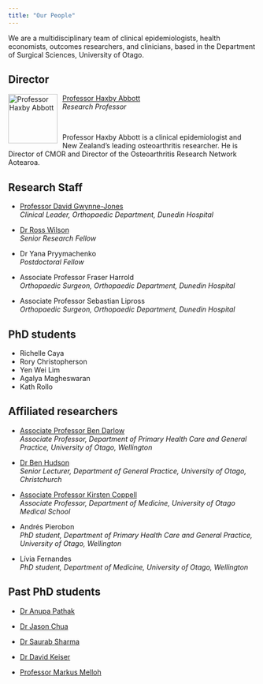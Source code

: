 ```yaml
---
title: "Our People"
---
```


We are a multidisciplinary team of clinical epidemiologists, health economists, outcomes researchers, and clinicians, based in the Department of Surgical Sciences, University of Otago.

## Director

<img src="_images/prof-haxby-abbott.jpeg" alt="Professor Haxby Abbott" style="float:left;margin-right:10px" width="100" height="100"/>

[Professor Haxby Abbott](https://www.otago.ac.nz/dsm/people/expertise/profile/?id=797)\
*Research Professor*

<br>

Professor Haxby Abbott is a clinical epidemiologist and New Zealand’s leading osteoarthritis researcher. He is Director of CMOR and Director of the Osteoarthritis Research Network Aotearoa.

## Research Staff

* [Professor David Gwynne-Jones](https://www.otago.ac.nz/dsm-surgery/staff/expertise/profile/index.html?id=723)\
*Clinical Leader, Orthopaedic Department, Dunedin Hospital*

* [Dr Ross Wilson](https://rosswilson-nz.github.io)\
*Senior Research Fellow*

* Dr Yana Pryymachenko\
*Postdoctoral Fellow*

* Associate Professor Fraser Harrold\
*Orthopaedic Surgeon, Orthopaedic Department, Dunedin Hospital*

* Associate Professor Sebastian Lipross\
*Orthopaedic Surgeon, Orthopaedic Department, Dunedin Hospital*

## PhD students

* Richelle Caya
* Rory Christopherson
* Yen Wei Lim
* Agalya Magheswaran
* Kath Rollo

## Affiliated researchers

* [Associate Professor Ben Darlow](https://www.otago.ac.nz/wellington/departments/primaryhealthcaregeneralpractice/staff/otago088308.html)\
*Associate Professor, Department of Primary Health Care and General Practice, University of Otago, Wellington*

* [Dr Ben Hudson](https://www.otago.ac.nz/christchurch/research/generalpractice/ourpeople/ben-hudson.html)\
*Senior Lecturer, Department of General Practice, University of Otago, Christchurch*

* [Associate Professor Kirsten Coppell](https://www.otago.ac.nz/healthsciences/expertise/profile?id=730)\
*Associate Professor, Department of Medicine, University of Otago Medical School*

* Andrés Pierobon\
*PhD student, Department of Primary Health Care and General Practice, University of Otago, Wellington*

* Lívia Fernandes\
*PhD student, Department of Medicine, University of Otago, Wellington*

## Past PhD students

* [Dr Anupa Pathak](https://www.linkedin.com/in/anupa-pathak-2b9a20a7/?originalSubdomain=np)

* [Dr Jason Chua](https://academics.aut.ac.nz/jason.chua)

* [Dr Saurab Sharma](https://www.unsw.edu.au/staff/saurab-sharma)

* [Dr David Keiser](https://www.otago.ac.nz/christchurch/departments/orthomsm/people/david-kieser.html)

* [Professor Markus Melloh](https://people.wgtn.ac.nz/markus.melloh)

